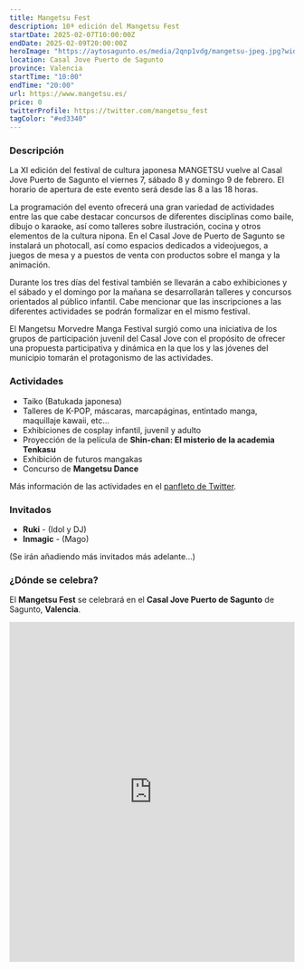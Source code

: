 ```yaml
---
title: Mangetsu Fest
description: 10ª edición del Mangetsu Fest
startDate: 2025-02-07T10:00:00Z
endDate: 2025-02-09T20:00:00Z
heroImage: "https://aytosagunto.es/media/2qnp1vdg/mangetsu-jpeg.jpg?width=600.84375&height=850"
location: Casal Jove Puerto de Sagunto
province: Valencia
startTime: "10:00"
endTime: "20:00"
url: https://www.mangetsu.es/
price: 0
twitterProfile: https://twitter.com/mangetsu_fest
tagColor: "#ed3340"
---
```


### Descripción

<p>La XI edición del festival de cultura japonesa MANGETSU vuelve al Casal Jove Puerto de Sagunto el viernes 7, sábado 8 y domingo 9 de febrero. El horario de apertura de este evento será desde las 8 a las 18 horas.</p>

<p>La programación del evento ofrecerá una gran variedad de actividades entre las que cabe destacar concursos de diferentes disciplinas como baile, dibujo o karaoke, así como talleres sobre ilustración, cocina y otros elementos de la cultura nipona. En el Casal Jove de Puerto de Sagunto se instalará un photocall, así como espacios dedicados a videojuegos, a juegos de mesa y a puestos de venta con productos sobre el manga y la animación.</p>

<p>Durante los tres días del festival también se llevarán a cabo exhibiciones y el sábado y el domingo por la mañana se desarrollarán talleres y concursos orientados al público infantil. Cabe mencionar que las inscripciones a las diferentes actividades se podrán formalizar en el mismo festival.</p>

<p>El Mangetsu Morvedre Manga Festival surgió como una iniciativa de los grupos de participación juvenil del Casal Jove con el propósito de ofrecer una propuesta participativa y dinámica en la que los y las jóvenes del municipio tomarán el protagonismo de las actividades.</p>

### Actividades
+ Taiko (Batukada japonesa)
+ Talleres de K-POP, máscaras, marcapáginas, entintado manga, maquillaje kawaii, etc...
+ Exhibiciones de cosplay infantil, juvenil y adulto
+ Proyección de la película de **Shin-chan: El misterio de la academia Tenkasu**
+ Exhibición de futuros mangakas
+ Concurso de **Mangetsu Dance** 

Más información de las actividades en el [panfleto de Twitter](https://twitter.com/mangetsu_fest/status/1501878404398423552).

### Invitados

+ **Ruki** - (Idol y DJ)
+ **Inmagic** - (Mago)

(Se irán añadiendo más invitados más adelante...)

### ¿Dónde se celebra?

El **Mangetsu Fest** se celebrará en el **Casal Jove Puerto de Sagunto** de Sagunto, **Valencia**.

<iframe src="https://www.google.com/maps/embed?pb=!1m18!1m12!1m3!1d3451.119167748196!2d-0.22076154756549593!3d39.667352527839085!2m3!1f0!2f0!3f0!3m2!1i1024!2i768!4f13.1!3m3!1m2!1s0xd60160ddd17acc7%3A0xfe73ebed741782ad!2sCasal%20Jove%20Port%20de%20Sagunt!5e1!3m2!1ses!2ses!4v1738779423533!5m2!1ses!2ses" width="100%" height="600" style="border:0;" allowfullscreen="" loading="lazy" referrerpolicy="no-referrer-when-downgrade"></iframe>
